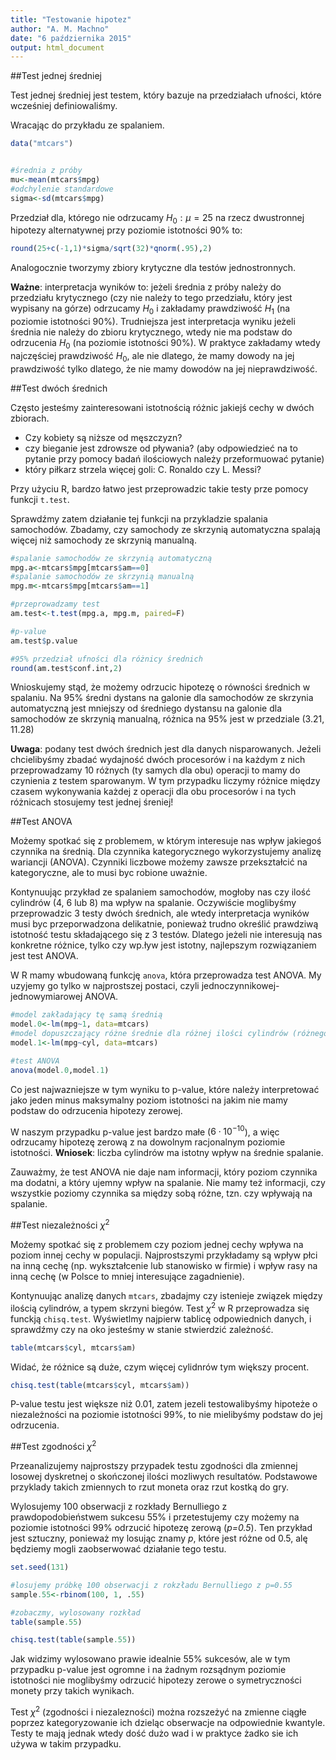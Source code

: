 ```yaml
---
title: "Testowanie hipotez"
author: "A. M. Machno"
date: "6 października 2015"
output: html_document
---
```


##Test jednej średniej

Test jednej średniej jest testem, który bazuje na przedziałach ufności, które wcześniej definiowaliśmy.

Wracając do przykładu ze spalaniem.

```r
data("mtcars")


#średnia z próby
mu<-mean(mtcars$mpg)
#odchylenie standardowe
sigma<-sd(mtcars$mpg)
```

Przedział dla, którego nie odrzucamy $H_0: \mu=25$ na rzecz dwustronnej hipotezy alternatywnej przy poziomie istotności 90% to:
```r
round(25+c(-1,1)*sigma/sqrt(32)*qnorm(.95),2)
```

Analogocznie tworzymy zbiory krytyczne dla testów jednostronnych. 

**Ważne**: interpretacja wyników to: jeżeli średnia z próby należy do przedziału krytycznego (czy nie należy to tego przedziału, który jest wypisany na górze) odrzucamy $H_0$ i zakładamy prawdziwość $H_1$ (na poziomie istotności 90%). Trudniejsza jest interpretacja wyniku jeżeli średnia nie należy do zbioru krytycznego, wtedy nie ma podstaw do odrzucenia $H_0$ (na poziomie istotności 90%). W praktyce zakładamy wtedy najczęściej prawdziwość $H_0$, ale nie dlatego, że mamy dowody na jej prawdziwość tylko dlatego, że nie mamy dowodów na jej nieprawdziwość.

##Test dwóch średnich

Często jesteśmy zainteresowani istotnością różnic jakiejś cechy w dwóch zbiorach. 

- Czy kobiety są niższe od męszczyzn?
- czy bieganie jest zdrowsze od pływania? (aby odpowiedzieć na to pytanie przy pomocy badań ilościowych należy przeformuować pytanie)
- który piłkarz strzela więcej goli: C. Ronaldo czy L. Messi?


Przy użyciu R, bardzo łatwo jest przeprowadzic takie testy prze pomocy funkcji `t.test`.

Sprawdźmy zatem działanie tej funkcji na przykladzie spalania samochodów. Zbadamy, czy samochody ze skrzynią automatyczna spalają więcej niż samochody ze skrzynią manualną.

```r
#spalanie samochodów ze skrzynią automatyczną
mpg.a<-mtcars$mpg[mtcars$am==0]
#spalanie samochodów ze skrzynią manualną
mpg.m<-mtcars$mpg[mtcars$am==1]

#przeprowadzamy test
am.test<-t.test(mpg.a, mpg.m, paired=F)

#p-value
am.test$p.value

#95% przedział ufności dla różnicy średnich
round(am.test$conf.int,2)

```

Wnioskujemy stąd, że możemy odrzucic hipotezę o równości średnich w spalaniu. Na 95% średni dystans na galonie dla samochodów ze skrzynia automatyczną jest mniejszy od średniego dystansu na galonie dla samochodów ze skrzynią manualną, różnica na 95% jest w przedziale (3.21, 11.28)

**Uwaga**: podany test dwóch średnich jest dla danych nisparowanych. Jeżeli chcielibyśmy zbadać wydajność dwóch procesorów i na każdym z nich przeprowadzamy 10 różnych (ty samych dla obu) operacji to mamy do czynienia z testem sparowanym. W tym przypadku liczymy różnice między czasem wykonywania każdej z operacji dla obu procesorów i na tych różnicach stosujemy test jednej śreniej!

##Test ANOVA

Możemy spotkać się z problemem, w którym interesuje nas wpływ jakiegoś czynnika na średnią. Dla czynnika kategorycznego wykorzystujemy analizę wariancji (ANOVA). Czynniki liczbowe możemy zawsze przekształcić na kategoryczne, ale to musi byc robione uważnie. 

Kontynuując przykład ze spalaniem samochodów, mogłoby nas czy ilość cylindrów (4, 6 lub 8) ma wpływ na spalanie. Oczywiście moglibyśmy przeprowadzic 3 testy dwóch średnich, ale wtedy interpretacja wyników musi byc przeporwadzona delikatnie, ponieważ trudno określić prawdziwą istotność testu składającego się z 3 testów. Dlatego jeżeli nie interesują nas konkretne różnice, tylko czy wp.ływ jest istotny, najlepszym rozwiązaniem jest test ANOVA.

W R mamy wbudowaną funkcję `anova`, która przeprowadza test ANOVA. My uzyjemy go tylko w najprostszej postaci, czyli jednoczynnikowej-jednowymiarowej ANOVA.

```r
#model zakładający tę samą średnią
model.0<-lm(mpg~1, data=mtcars)
#model dopuszczający różne średnie dla różnej ilości cylindrów (różnego poziomu czynnika 'cyl')
model.1<-lm(mpg~cyl, data=mtcars)

#test ANOVA
anova(model.0,model.1)
```

Co jest najwazniejsze w tym wyniku to p-value, które należy interpretować jako jeden minus maksymalny poziom istotności na jakim nie mamy podstaw do odrzucenia hipotezy zerowej.

W naszym przypadku p-value jest bardzo małe ($6\cdot 10^{-10}$), a więc odrzucamy hipotezę zerową z na dowolnym racjonalnym poziomie istotności. **Wniosek**: liczba cylindrów ma istotny wpływ na średnie spalanie.

Zauważmy, że test ANOVA nie daje nam informacji, który poziom czynnika ma dodatni, a który ujemny wpływ na spalanie. Nie mamy też informacji, czy wszystkie poziomy czynnika sa między sobą różne, tzn. czy wpływają na spalanie. 

##Test niezależności $\chi^2$

Możemy spotkać się z problemem czy poziom jednej cechy wpływa na poziom innej cechy w populacji. Najprostszymi przykładamy są wpływ płci na inną cechę (np. wykształcenie lub stanowisko w firmie) i wpływ rasy na inną cechę (w Polsce to mniej interesujące zagadnienie).

Kontynuując analizę danych `mtcars`, zbadajmy czy istenieje związek między ilością cylindrów, a typem skrzyni biegów. Test $\chi^2$ w R przeprowadza się funckją `chisq.test`. Wyświetlmy najpierw tablicę odpowiednich danych, i sprawdźmy czy na oko jesteśmy w stanie stwierdzić zależność.

```r
table(mtcars$cyl, mtcars$am)
```

Widać, że różnice są duże, czym więcej cylidnrów tym większy procent. 

```r
chisq.test(table(mtcars$cyl, mtcars$am))
```

P-value testu jest większe niż 0.01, zatem jezeli testowalibyśmy hipoteże o niezależności na poziomie istotności 99%, to nie mielibyśmy podstaw do jej odrzucenia.

##Test zgodności $\chi^2$

Przeanalizujemy najprostszy przypadek testu zgodności dla zmiennej losowej dyskretnej o skończonej ilości mozliwych resultatów. Podstawowe przyklady takich zmiennych to rzut moneta oraz rzut kostką do gry.

Wylosujemy 100 obserwacji z rozkłady Bernulliego z prawdopodobieństwem sukcesu 55% i przetestujemy czy możemy na poziomie istotności 99% odrzucić hipotezę zerową (*p=0.5*). Ten przykład jest sztuczny, ponieważ my losując znamy *p*, które jest różne od 0.5, alę będziemy mogli zaobserwować działanie tego testu.

```r
set.seed(131)

#losujemy próbkę 100 obserwacji z rokzładu Bernulliego z p=0.55
sample.55<-rbinom(100, 1, .55)

#zobaczmy, wylosowany rozkład
table(sample.55)

chisq.test(table(sample.55))
```

Jak widzimy wylosowano prawie idealnie 55% sukcesów, ale w tym przypadku p-value jest ogromne i na żadnym rozsądnym poziomie istotności nie moglibyśmy odrzucić hipotezy zerowe o symetryczności monety przy takich wynikach. 

Test $\chi^2$ (zgodności i niezalezności) można rozszeżyć na zmienne ciągłe poprzez kategoryzowanie ich dzieląc obserwacje na odpowiednie kwantyle. Testy te mają jednak wtedy dość dużo wad i w praktyce żadko sie ich używa w takim przypadku. 